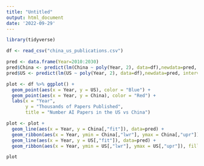 ```yaml
---
title: "Untitled"
output: html_document
date: '2022-09-29'
---
```


```r
library(tidyverse)
```

```r
df <- read_csv("china_us_publications.csv")

pred <- data.frame(Year=2010:2030)
pred$China <- predict(lm(China ~ poly(Year, 2), data=df),newdata=pred, interval = "confidence", level = 0.9)
pred$US <- predict(lm(US ~ poly(Year, 2), data=df),newdata=pred, interval = "confidence", level = 0.9)

plot <- df %>% ggplot() +
  geom_point(aes(x = Year, y = US), color = "Blue") +
  geom_point(aes(x = Year, y = China), color = "Red") +
  labs(x = "Year",
       y = "Thousands of Papers Published",
       title = "Number AI Papers in the US vs China")

plot <- plot + 
  geom_line(aes(x = Year, y = China[,"fit"]), data=pred) +
  geom_ribbon(aes(x = Year, ymin = China[,"lwr"], ymax = China[,"upr"]), fill = "red", alpha = 0.4, data=pred) +
  geom_line(aes(x = Year, y = US[,"fit"]), data=pred) +
  geom_ribbon(aes(x = Year, ymin = US[,"lwr"], ymax = US[,"upr"]), fill = "blue", alpha = 0.4, data=pred)
```

```r
plot
```

